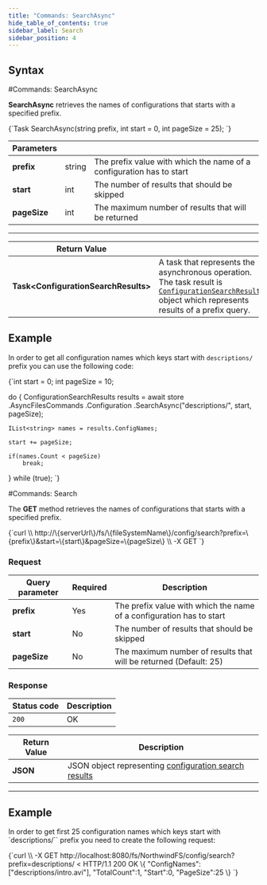 ---
title: "Commands: SearchAsync"
hide_table_of_contents: true
sidebar_label: Search
sidebar_position: 4
---




## Syntax
<LanguageSwitcher supportedLanguages={supportedLanguages} />
<LanguageContent language="csharp">
#Commands: SearchAsync

**SearchAsync** retrieves the names of configurations that starts with a specified prefix.



<TabItem value="search_1" label="search_1">
<CodeBlock language="csharp">
{`Task<ConfigurationSearchResults> SearchAsync(string prefix, int start = 0, int pageSize = 25);
`}
</CodeBlock>
</TabItem>

| Parameters | | |
| ------------- | ------------- | ----- |
| **prefix** | string | The prefix value with which the name of a configuration has to start |
| **start** | int | The number of results that should be skipped |
| **pageSize** | int | The maximum number of results that will be returned |

---

| Return Value | |
| ------------- | ------------- |
| **Task&lt;ConfigurationSearchResults&gt;** | A task that represents the asynchronous operation. The task result is [`ConfigurationSearchResults`](../../../../glossary/configuration-search-results.mdx) object which represents results of a prefix query. |

## Example

In order to get all configuration names which keys start with `descriptions/` prefix you can use the following code:

<TabItem value="search_2" label="search_2">
<CodeBlock language="csharp">
{`int start = 0;
int pageSize = 10;

do
\{
	ConfigurationSearchResults results = await store
		.AsyncFilesCommands
		.Configuration
		.SearchAsync("descriptions/", start, pageSize);

	IList<string> names = results.ConfigNames;

	start += pageSize;
	
	if(names.Count < pageSize)
		break;

\} while (true);
`}
</CodeBlock>
</TabItem>

</LanguageContent>
<LanguageContent language="http">
#Commands: Search

The **GET** method retrieves the names of configurations that starts with a specified prefix. 



<TabItem value="json" label="json">
<CodeBlock language="json">
{`curl \\
	http://\{serverUrl\}/fs/\{fileSystemName\}/config/search?prefix=\{prefix\}&start=\{start\}&pageSize=\{pageSize\}  \\
	-X GET
`}
</CodeBlock>
</TabItem>

### Request

| Query parameter | Required | Description |
| ------------- | -- | ---- |
| **prefix** | Yes | The prefix value with which the name of a configuration has to start |
| **start** | No | The number of results that should be skipped |
| **pageSize** | No | The maximum number of results that will be returned (Default: 25) |

### Response

| Status code | Description |
| ----------- | - |
| `200` | OK |

| Return Value | Description |
| ------------- | ------------- |
| **JSON** | JSON object representing [configuration search results](../../../../glossary/configuration-search-results.mdx)|

---

## Example

In order to get first 25 configuration names which keys start with `descriptions/`` prefix you need to create the following request:

<TabItem value="json" label="json">
<CodeBlock language="json">
{`curl \\
	-X GET http://localhost:8080/fs/NorthwindFS/config/search?prefix=descriptions/
< HTTP/1.1 200 OK
\{
    "ConfigNames":["descriptions/intro.avi"],
    "TotalCount":1,
    "Start":0,
    "PageSize":25
\}
`}
</CodeBlock>
</TabItem>

</LanguageContent>

<!---

-->